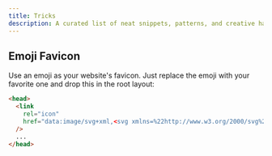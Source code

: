 ```yaml
---
title: Tricks
description: A curated list of neat snippets, patterns, and creative hacks. They’re fun, occasionally useful, and great for exploring what’s possible.
---
```


## Emoji Favicon

  Use an emoji as your website's favicon. Just replace the emoji with your favorite one and drop this in the root layout:

  ```html
  <head>
    <link
      rel="icon"
      href="data:image/svg+xml,<svg xmlns=%22http://www.w3.org/2000/svg%22 viewBox=%220 0 100 100%22><text y=%22.9em%22 font-size=%2290%22>📦</text></svg>"
    />
    ...
  </head>
  ```

